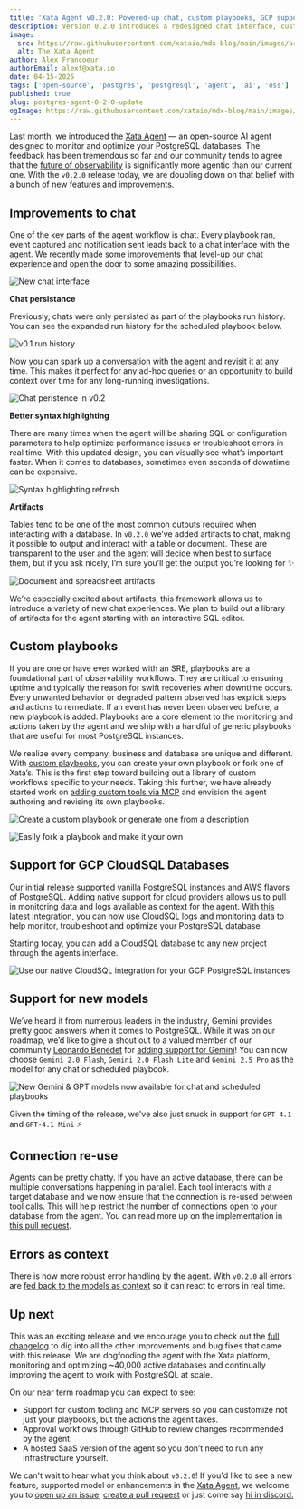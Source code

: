 ```yaml
---
title: 'Xata Agent v0.2.0: Powered-up chat, custom playbooks, GCP support & more'
description: Version 0.2.0 introduces a redesigned chat interface, customizable playbooks, support for monitoring PostgreSQL instances on Google Cloud Platform (GCP) and various improvements across the board.
image:
  src: https://raw.githubusercontent.com/xataio/mdx-blog/main/images/are-ai-agents-the-future-of-observability@2x.png
  alt: The Xata Agent
author: Alex Francoeur
authorEmail: alexf@xata.io
date: 04-15-2025
tags: ['open-source', 'postgres', 'postgresql', 'agent', 'ai', 'oss']
published: true
slug: postgres-agent-0-2-0-update
ogImage: https://raw.githubusercontent.com/xataio/mdx-blog/main/images/are-ai-agents-the-future-of-observability@2x.png
---
```


Last month, we introduced the [Xata Agent](https://github.com/xataio/agent) — an open-source AI agent designed to monitor and optimize your PostgreSQL databases. The feedback has been tremendous so far and our community tends to agree that the [future of observability](https://xata.io/blog/are-ai-agents-the-future-of-observability) is significantly more agentic than our current one. With the `v0.2.0` release today, we are doubling down on that belief with a bunch of new features and improvements.

## Improvements to chat

One of the key parts of the agent workflow is chat. Every playbook ran, event captured and notification sent leads back to a chat interface with the agent. We recently [made some improvements](https://github.com/xataio/agent/pull/52) that level-up our chat experience and open the door to some amazing possibilities.

![New chat interface](/images/agent/agent-chat-welcome.png)

**Chat persistance**

Previously, chats were only persisted as part of the playbooks run history. You can see the expanded run history for the scheduled playbook below.

![v0.1 run history](/images/agent/agent-chat-run-history.png)

Now you can spark up a conversation with the agent and revisit it at any time. This makes it perfect for any ad-hoc queries or an opportunity to build context over time for any long-running investigations.

![Chat peristence in v0.2](/images/agent/agent-chat-persisted.png)

**Better syntax highlighting**

There are many times when the agent will be sharing SQL or configuration parameters to help optimize performance issues or troubleshoot errors in real time. With this updated design, you can visually see what’s important faster. When it comes to databases, sometimes even seconds of downtime can be expensive.

![Syntax highlighting refresh](/images/agent/agent-chat-syntax.png)

**Artifacts**

Tables tend to be one of the most common outputs required when interacting with a database. In `v0.2.0` we’ve added artifacts to chat, making it possible to output and interact with a table or document. These are transparent to the user and the agent will decide when best to surface them, but if you ask nicely, I’m sure you’ll get the output you’re looking for ✨

![Document and spreadsheet artifacts](/images/agent/agent-chat-artifacts.png)

We’re especially excited about artifacts, this framework allows us to introduce a variety of new chat experiences. We plan to build out a library of artifacts for the agent starting with an interactive SQL editor.

## Custom playbooks

If you are one or have ever worked with an SRE, playbooks are a foundational part of observability workflows. They are critical to ensuring uptime and typically the reason for swift recoveries when downtime occurs. Every unwanted behavior or degraded pattern observed has explicit steps and actions to remediate. If an event has never been observed before, a new playbook is added. Playbooks are a core element to the monitoring and actions taken by the agent and we ship with a handful of generic playbooks that are useful for most PostgreSQL instances.

We realize every company, business and database are unique and different. With [custom playbooks](https://github.com/xataio/agent/pull/61), you can create your own playbook or fork one of Xata’s. This is the first step toward building out a library of custom workflows specific to your needs. Taking this further, we have already started work on [adding custom tools via MCP](https://github.com/xataio/agent/issues/79) and envision the agent authoring and revising its own playbooks.

![Create a custom playbook or generate one from a description](/images/agent/agent-playbook-custom.png)

![Easily fork a playbook and make it your own](/images/agent/agent-playbook-copy.png)

## Support for GCP CloudSQL Databases

Our initial release supported vanilla PostgreSQL instances and AWS flavors of PostgreSQL. Adding native support for cloud providers allows us to pull in monitoring data and logs available as context for the agent. With [this latest integration](https://github.com/xataio/agent/wiki/Xata-Agent-%E2%80%90-GCP-CloudSQL-integration-guide), you can now use CloudSQL logs and monitoring data to help monitor, troubleshoot and optimize your PostgreSQL database.

Starting today, you can add a CloudSQL database to any new project through the agents interface.

![Use our native CloudSQL integration for your GCP PostgreSQL instances](/images/agent/agent-integration-gcp.png)

## Support for new models

We’ve heard it from numerous leaders in the industry, Gemini provides pretty good answers when it comes to PostgreSQL. While it was on our roadmap, we’d like to give a shout out to a valued member of our community [Leonardo Benedet](https://github.com/leonardobenedet) for [adding support for Gemini](https://github.com/xataio/agent/pull/82)! You can now choose `Gemini 2.0 Flash`, `Gemini 2.0 Flash Lite` and `Gemini 2.5 Pro` as the model for any chat or scheduled playbook.

![New Gemini & GPT models now available for chat and scheduled playbooks](/images/agent/agent-model-gemini.png)

Given the timing of the release, we've also just snuck in support for `GPT-4.1` and `GPT-4.1 Mini` ⚡

## Connection re-use

Agents can be pretty chatty. If you have an active database, there can be multiple conversations happening in parallel. Each tool interacts with a target database and we now ensure that the connection is re-used between tool calls. This will help restrict the number of connections open to your database from the agent. You can read more up on the implementation in [this pull request](https://github.com/xataio/agent/pull/67).

## Errors as context

There is now more robust error handling by the agent. With `v0.2.0` all errors are [fed back to the models as context](https://github.com/xataio/agent/pull/91) so it can react to errors in real time.

## Up next

This was an exciting release and we encourage you to check out the [full changelog](https://github.com/xataio/agent/releases) to dig into all the other improvements and bug fixes that came with this release. We are dogfooding the agent with the Xata platform, monitoring and optimizing ~40,000 active databases and continually improving the agent to work with PostgreSQL at scale.

On our near term roadmap you can expect to see:

- Support for custom tooling and MCP servers so you can customize not just your playbooks, but the actions the agent takes.
- Approval workflows through GitHub to review changes recommended by the agent.
- A hosted SaaS version of the agent so you don’t need to run any infrastructure yourself.

We can't wait to hear what you think about `v0.2.0`! If you'd like to see a new feature, supported model or enhancements in the [Xata Agent](https://github.com/xataio/agent), we welcome you to [open up an issue](https://github.com/xataio/agent/issues/new), [create a pull request](https://github.com/xataio/agent/compare) or just come say [hi in discord.](http://xata.io/discord)
